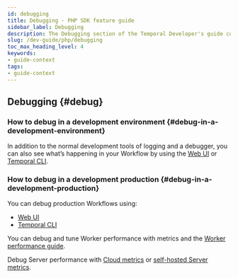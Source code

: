 ```yaml
---
id: debugging
title: Debugging - PHP SDK feature guide
sidebar_label: Debugging
description: The Debugging section of the Temporal Developer's guide covers the many ways to debug your application.
slug: /dev-guide/php/debugging
toc_max_heading_level: 4
keywords:
- guide-context
tags:
- guide-context
---
```


## Debugging {#debug}

### How to debug in a development environment {#debug-in-a-development-environment}

In addition to the normal development tools of logging and a debugger, you can also see what’s happening in your Workflow by using the [Web UI](/web-ui) or [Temporal CLI](/cli).

### How to debug in a development production {#debug-in-a-development-production}

You can debug production Workflows using:

- [Web UI](/web-ui)
- [Temporal CLI](/cli)

You can debug and tune Worker performance with metrics and the [Worker performance guide](/dev-guide/worker-performance).

Debug Server performance with [Cloud metrics](/cloud/metrics/) or [self-hosted Server metrics](/self-hosted-guide/production-checklist#scaling-and-metrics).

